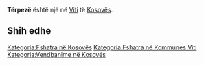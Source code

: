 {{Fshat në 
 | Emri                = Tërpezë
 | EmriAlt                = 
 | NAME_SHORT_FORM=      
 | NAME_GENERIC=      
 | NAME_SORT_NAME_RO=      TERPEZE
 | FULL_NAME_RO = Tërpezë
 | FULL_NAME_ND_RO=Terpeze
 | SORT_NAME_RG=TERPEZE
 | FULL_NAME_RG=Tërpezë
 | FULL_NAME_ND_RG=Terpeze
 | SRP_NAME_SHORT_FORM=      
 | SRP_NAME_GENERIC=      
 | SRP_NAME_SORT_NAME_RO=      
 | SRP_FULL_NAME_RO = 
 | SRP_FULL_NAME_ND_RO=
 | SRP_SORT_NAME_RG=
 | SRP_FULL_NAME_RG=
 | SRP_FULL_NAME_ND_RG=
 | Emri (Rasa dhanore) = 
 | Figura              = 
 | Shteti              = Kosovo
 | Komuna              = Viti
 | Kodi postar         = 
 | Sipërfaqja          = 

 | Popullsia           = 

 | Regj. i popullsisë  = 
 | Dend. e popullsisë  = 
 | Faqja zyrtare       = 
 <!--- Koordinatat ----> 
 | Gjerësia            = 42.3975
 | Gjatësia            = 21.342778
 | Lartësia            = 
}}
'''Tërpezë''' është një [[]] në [[Viti]] të [[Kosovës]].

<!-- == Gjeografia == -->
<!-- == Historia == -->
<!-- == Demografia == -->
== Shih edhe ==
{{Komuna Viti}}
{{Kosovo-Administrata-Cung}}

[[Kategoria:Fshatra në Kosovës]]
[[Kategoria:Fshatra në Kommunes Viti]]
[[Kategoria:Vendbanime në Kosovës]]